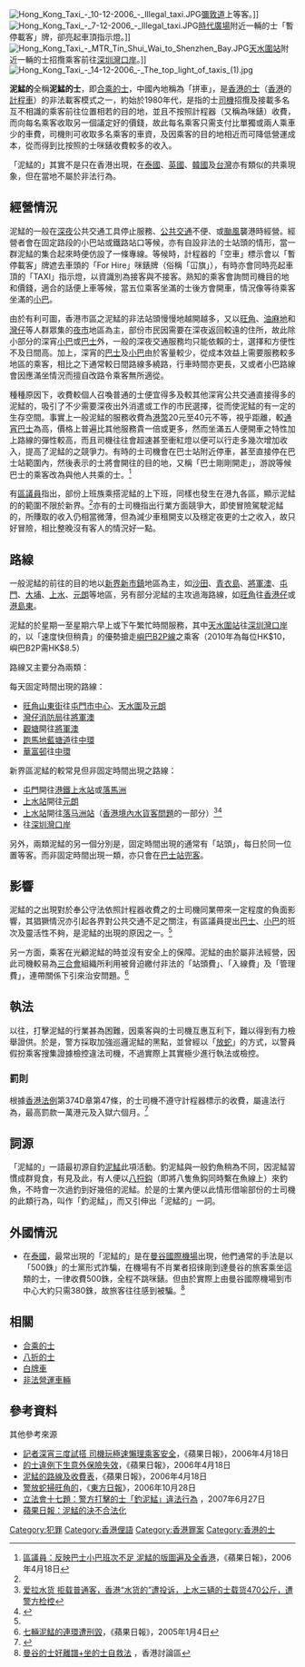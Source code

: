 {{original research|time=2011-05-08T15:23:14+00:00}}

[[File:Hong_Kong_Taxi_-_10-12-2006_-_Illegal_taxi.JPG|thumb]][[彌敦道|彌敦道]]上等客。]]
[[File:Hong_Kong_Taxi_-_7-12-2006_-_Illegal_taxi.JPG|thumb]][[時代廣場_(香港)|時代廣場]]附近一輛的士「暫停載客」牌，卻亮起車頂指示燈。]]
[[File:Hong_Kong_Taxi_-_MTR_Tin_Shui_Wai_to_Shenzhen_Bay.JPG|thumb]][[天水圍站_(屯馬綫)|天水圍站]]附近一輛的士招攬乘客前往[[深圳灣口岸|深圳灣口岸]]。]]
[[File:Hong_Kong_Taxi_-_14-12-2006_-_The_top_light_of_taxis_(1).jpg|thumb]]

'''泥鯭的'''全稱'''泥鯭的士'''，即[[合乘的士|合乘的士]]，中國內地稱為「拼車」，是[[香港的士|香港的士]]（[[香港|香港]]的[[計程車|計程車]]）的非法載客模式之一，約始於1980年代，是指的士[[司機|司機]]招攬及接載多名互不相識的乘客前往位置相若的目的地，並且不按照計程器（又稱為咪錶）收費，而向每名乘客收取另一個議定好的價錢，故此每名乘客只需支付比單獨或兩人乘車少的車費，司機則可收取多名乘客的車資，及因乘客的目的地相近而可降低營運成本，從而得到比按照的士咪錶收費較多的收入。

「泥鯭的」其實不是只在香港出現，在[[泰國|泰國]]、[[英國|英國]]、[[韓國|韓國]]及[[台灣|台灣]]亦有類似的共乘現象，但在當地不屬於非法行為。

==經營情況==
泥鯭的一般在[[深夜|深夜]]公共交通工具停止服務、[[公共交通|公共交通]]不便、或[[颱風|颱風]]襲港時經營。經營者會在固定路段的小巴站或鐵路站口等候，亦有自設非法的士站頭的情形，當一群泥鯭的集合起來時便仿設了一條專線。等候時，計程器的「空車」標示會以「暫停載客」牌遮去車頭的「For Hire」咪錶牌（俗稱「冚旗」），有時亦會同時亮起車頂的「TAXI」指示燈，以資識別為接客與不接客。熟知的乘客會詢問司機目的地和價錢，適合的話便上車等候，當五位乘客坐滿的士後方會開車，情況像等待乘客坐滿的[[小巴|小巴]]。

由於有利可圖，香港市區之泥鯭的非法站頭慢慢地越開越多，又以[[旺角|旺角]]、[[油麻地|油麻地]]和[[灣仔|灣仔]]等人群眾集的[[夜市|夜市]]地區為主，部份市民因需要在深夜返回較遠的住所，故此除小部分的深宵[[小巴|小巴]]或[[巴士|巴士]]外，一般的深夜交通服務均只能依賴的士，選擇和方便性不及日間高。加上，深宵的[[巴士|巴士]]及[[小巴|小巴]]由於客量較少，從成本效益上需要服務較多地區的乘客，相比之下通常較日間路線多繞路，行車時間亦更長，又或者小巴路線會因應滿坐情況而擅自改路令乘客無所適從。

種種原因下，收費較個人召喚普通的士便宜得多及較其他深宵公共交通直接得多的泥鯭的，吸引了不少需要深夜出外消遣或工作的市民選擇，從而使泥鯭的有一定的生存空間。事實上一般泥鯭的服務收費為[[港幣|港幣]]20元至40元不等，視乎距離，較[[通宵巴士|通宵巴士]]為高，價格上普遍比其他服務貴一倍或更多，然而坐滿五人便開車之特性加上路線的彈性較高，而且司機往往會超速甚至衝紅燈以便可以行走多幾次增加收入，提高了泥鯭的之競爭力。有時的士司機會在巴士站附近停車，甚至直接停在巴士站範圍內，然後表示的士將會開往的目的地，又稱「巴士剛剛開走」，游說等候巴士的乘客改為與他人共乘的士。<ref name="multiple">[http://appledaily.atnext.com/template/apple/art_main.cfm?iss_id=20060418&sec_id=4104&subsec_id=11867&art_id=5840837 區議員：反映巴士小巴班次不足 泥鯭的版圖遍及全香港]{{dead link|date=2018年1月 |bot=InternetArchiveBot |fix-attempted=yes }}，《蘋果日報》，2006年4月18日</ref>

有[[區議員|區議員]]指出，部份上班族乘搭泥鯭的上下班，同樣也發生在港九各區，顯示泥鯭的的範圍不限於新界。<ref name="multiple"/>亦有的士司機指出行業方面競爭大，即使冒險駕駛泥鯭的，所賺取的收入仍相當微薄，但為減少車租開支以及穩定夜更的士之收入，故只好冒險，相比整晚沒有客人的情況好一點。

==路線==
一般泥鯭的前往的目的地以[[新界新市鎮|新界新市鎮]]地區為主，如[[沙田_(香港)|沙田]]、[[青衣島|青衣島]]、[[將軍澳|將軍澳]]、[[屯門|屯門]]、[[大埔_(香港)|大埔]]、[[上水|上水]]、[[元朗|元朗]]等地區，另有部分泥鯭的主攻過海路線，如[[旺角|旺角]]往[[香港仔|香港仔]]或[[港島東|港島東]]。

泥鯭的於星期一至星期六早上或下午繁忙時間服務，其中[[天水圍站_(屯馬綫)|天水圍站]]往[[深圳灣口岸|深圳灣口岸]]的，以「速度快但稍貴」的優勢搶走[[嶼巴B2P線|嶼巴B2P線]]之乘客（2010年為每位HK$10，嶼巴B2P需HK$8.5）

路線又主要分為兩類：

每天固定時間出現的路線：
*[[旺角|旺角]][[山東街|山東街]]往[[屯門市中心|屯門市中心]]、[[天水圍|天水圍]]及[[元朗|元朗]]
*[[灣仔消防局|灣仔消防局]]往[[將軍澳|將軍澳]]
*[[觀塘|觀塘]]開往[[將軍澳|將軍澳]]
*[[跑馬地|跑馬地]][[藍塘道|藍塘道]]往[[中環|中環]]
*[[華富邨|華富邨]]往[[中環|中環]]

新界區泥鯭的較常見但非固定時間出現之路線：
*[[屯門|屯門]]開往[[港鐵|港鐵]][[上水站_(香港)|上水站]]或[[落馬洲|落馬洲]]
*[[上水站_(香港)|上水站]]開往[[元朗|元朗]]
*[[上水站_(香港)|上水站]]開往[[落马洲站|落马洲站]]（[[香港境內水貨客問題|香港境內水貨客問題]]的一部分）<ref>[http://paper.nandu.com/nis/201412/05/302389_2.html 爱拉水货 拒载普通客，香港“水货的”遭投诉，上水三辆的士载货470公斤，遭警方检控]{{dead link|date=2018年3月 |bot=InternetArchiveBot |fix-attempted=yes }}</ref><ref>{{Cite web |url=http://hk.apple.nextmedia.com/news/art/20140915/18866113 |title=【壹週刊】獨家！強國水貨客佔領上水的士站 |access-date=2015-01-18 |archive-date=2016-12-20 |archive-url=https://web.archive.org/web/20161220101819/http://hk.apple.nextmedia.com/news/art/20140915/18866113 |dead-url=no }}</ref>
*往[[深圳灣口岸|深圳灣口岸]]

另外，兩類泥鯭的另一個分別是，固定時間出現的通常有「站頭」，每日於同一位置等客。而非固定時間出現一類，亦只會在[[巴士站|巴士站]][[兜客|兜客]]。

==影響==
泥鯭的之出現對於奉公守法依照計程器收費之的士司機同業帶來一定程度的負面影響，其猖獗情況亦引起各界對公共交通不足之關注，有區議員提出[[巴士|巴士]]、[[小巴|小巴]]的班次及靈活性不夠，是泥鯭的出現的原因之一。<ref name="multiple"/>

另一方面，乘客在光顧泥鯭的時並沒有安全上的保障。泥鯭的由於屬非法經營，因此司機較易為[[三合會|三合會]]組織所利用被脅迫繳付非法的「站頭費」、「入線費」及「管理費」，連帶關係下引來治安問題。<ref>[http://hk.apple.nextmedia.com/template/apple/art_main.php?iss_id=20050104&sec_id=4104&subsec_id=11867&art_id=4560812 七輛泥鯭的連環遭刑毀]，《蘋果日報》，2005年1月4日</ref>

==執法==
以往，打擊泥鯭的行業甚為困難，因乘客與的士司機互惠互利下，難以得到有力檢舉證供。於是，警方採取加強巡邏泥鯭的黑點，並曾經以「[[放蛇|放蛇]]」的方式，以警員假扮乘客搜集證據檢控違法司機，不過實際上其實極少進行執法或檢控。

===罰則===
根據[[香港法例|香港法例]]第374D章第47條，的士司機不遵守計程器標示的收費，屬違法行為，最高罰款一萬港元及入獄六個月。<ref>{{Cite web |url=http://www.legislation.gov.hk/blis_ind.nsf/6033a8cc1f220686482564840019d2f2/9c2ae8b6c7f9b9f78825648c0007d707?OpenDocument |title=香港法例第374D章第47條：道路交通(公共服務車輛)規例 |access-date=2006-12-16 |archive-date=2007-09-29 |archive-url=https://web.archive.org/web/20070929131823/http://www.legislation.gov.hk/blis_ind.nsf/6033a8cc1f220686482564840019d2f2/9c2ae8b6c7f9b9f78825648c0007d707?OpenDocument |dead-url=no }}</ref>

== 詞源 ==
「泥鯭的」一語最初源自釣[[泥鯭|泥鯭]]此項活動。釣泥鯭與一般釣魚稍為不同，因泥鯭習慣成群覓食，有見及此，有人便以[[八捋鈎|八捋鈎]]（即將八隻魚鈎同時繫在魚線上）來釣魚，不時會一次過釣到好幾倍的泥鯭。於是的士業內便以此情形借喻部份的士司機的此類行為，叫作「釣泥鯭」，而又引伸出「泥鯭的」一詞。

==外國情況==
*在[[泰國|泰國]]，最常出現的「泥鯭的」是在[[曼谷國際機場|曼谷國際機場]]出現，他們通常的手法是以「500銖」的士黨形式詐騙，在機場有不肖業者招徠剛到達曼谷的旅客乘坐這類的士，一律收費500銖，全程不跳咪錶。但由於實際上由曼谷國際機場到市中心大約只需380銖，故旅客往往感到被騙。<ref>[http://www.discuss.com.hk/viewthread.php?tid=9901680 曼谷的士好離譜+坐的士自救法] {{Wayback|url=http://www.discuss.com.hk/viewthread.php?tid=9901680 |date=20160305015243 }}，香港討論區</ref>

== 相關 ==
* [[合乘的士|合乘的士]]
* [[八折的士|八折的士]]
* [[白牌車|白牌車]]
* [[非法營運車輛|非法營運車輛]]

==參考資料==
<div class="references-small">
{{reflist}}
;其他參考來源
*[http://appledaily.atnext.com/template/apple/art_main.cfm?iss_id=20060418&sec_id=4104&subsec_id=11867&art_id=5840844 記者深宵三度試搭 司機玩極速懶理乘客安全]{{dead link|date=2018年1月 |bot=InternetArchiveBot |fix-attempted=yes }}，《蘋果日報》，2006年4月18日
*[http://appledaily.atnext.com/template/apple/art_main.cfm?iss_id=20060418&sec_id=4104&subsec_id=11867&art_id=5840849 的士違例下生意外保險失效]{{dead link|date=2018年1月 |bot=InternetArchiveBot |fix-attempted=yes }}，《蘋果日報》，2006年4月18日
*[https://web.archive.org/web/20070930204803/http://appledaily.atnext.com/template/apple/zoom.html?sec_id=4104&im=%2Fimages%2Fapple-photos%2F640pix%2F20060418%2FArticle_news%2Fnewx181.gif 泥鯭的路線及收費表]，《蘋果日報》，2006年4月18日
*[http://orientaldaily.on.cc/archive/20061028/new/new_a24cnt.html 警放蛇掃旺角的]，《[[東方日報|東方日報]]》，2006年10月28日
*[http://www.info.gov.hk/gia/general/200706/27/P200706270227.htm 立法會十七題：警方打擊的士「釣泥鯭」違法行為] {{Wayback|url=http://www.info.gov.hk/gia/general/200706/27/P200706270227.htm |date=20191030111420 }}，2007年6月27日
*[https://web.archive.org/web/20080508174302/http://www1.appledaily.atnext.com/template/apple/art_main.cfm?iss_id=20080505&sec_id=4104&subsec_id=11867&art_id=11068263 蘋果日報：泥鯭的決不合法化]
</div>
{{香港公共交通}}


[[Category:犯罪|Category:犯罪]]
[[Category:香港俚語|Category:香港俚語]]
[[Category:香港罪案|Category:香港罪案]]
[[Category:香港的士|Category:香港的士]]